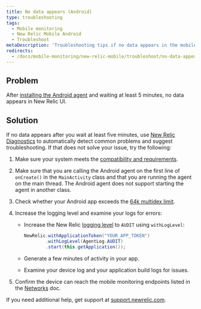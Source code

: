 ```yaml
---
title: No data appears (Android)
type: troubleshooting
tags:
  - Mobile monitoring
  - New Relic Mobile Android
  - Troubleshoot
metaDescription: 'Troubleshooting tips if no data appears in the mobile monitoring UI after you install, configure, and generate traffic for your Android app.'
redirects:
  - /docs/mobile-monitoring/new-relic-mobile/troubleshoot/no-data-appears-android
---
```


## Problem

After [installing the Android agent](/docs/mobile-monitoring/new-relic-mobile-android/install-configure/install-android-apps-gradle-android-studio) and waiting at least 5 minutes, no data appears in New Relic UI.

## Solution

If no data appears after you wait at least five minutes, use [New Relic Diagnostics](/docs/agents/manage-apm-agents/troubleshooting/new-relic-diagnostics) to automatically detect common problems and suggest troubleshooting. If that does not solve your issue, try the following:

1. Make sure your system meets the [compatibility and requirements](/docs/mobile-monitoring/new-relic-mobile-android/get-started/new-relic-android-compatibility-requirements).
2. Make sure that you are calling the Android agent on the first line of `onCreate()` in the `MainActivity` class and that you are running the agent on the main thread. The Android agent does not support starting the agent in another class.
3. Check whether your Android app exceeds the [64k multidex limit](/docs/mobile-monitoring/new-relic-mobile-android/troubleshoot/android-app-exceeds-64k-multidex-limit).
4. Increase the logging level and examine your logs for errors:

   * Increase the New Relic [logging level](/docs/mobile-monitoring/new-relic-mobile-android/api-guides/android-agent-configuration-feature-flags#log-level) to `AUDIT` using `withLogLevel`:

     ```java
     NewRelic.withApplicationToken("YOUR_APP_TOKEN")
             .withLogLevel(AgentLog.AUDIT)
             .start(this.getApplication());
     ```
   * Generate a few minutes of activity in your app.
   * Examine your device log and your application build logs for issues.
5. Confirm the device can reach the mobile monitoring endpoints listed in the [Networks](/docs/using-new-relic/cross-product-functions/install-configure/networks) doc.

If you need additional help, get support at [support.newrelic.com](https://support.newrelic.com).
